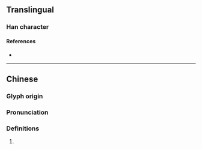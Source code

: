 {{character info/new}}
==Translingual==

===Han character===
{{Han char|rn=75|rad=木|as=04|sn=8|four=|canj=DB,XDB|ids=⿰木月}}

====References====
* {{Han ref|kx=0514.190|dkj=14521|dj=0902.050|hdz=21173.090|uh=6782|ud=26498}}

----

==Chinese==
{{zh-forms}}

===Glyph origin===
{{Han etym}}

===Pronunciation===
{{zh-pron
|m=wò,yuè
|c=wut6
|mc=y
|oc=y
|cat=
}}

===Definitions===
{{zh-hanzi}}

# {{rfdef|zh}}